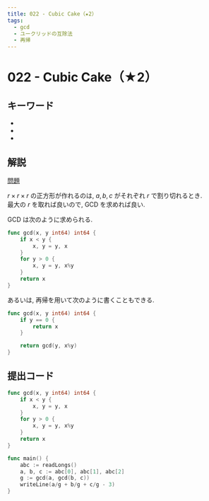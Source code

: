 ```yaml
---
title: 022 - Cubic Cake（★2）
tags:
  - gcd
  - ユークリッドの互除法
  - 再帰
---
```


# 022 - Cubic Cake（★2）

## キーワード


- <Tag tag="gcd" />
- <Tag tag="ユークリッドの互除法" />
- <Tag tag="再帰" />

## 解説

[問題](https://atcoder.jp/contests/typical90/tasks/typical90_v)

$r \times r \times r$ の正方形が作れるのは, $a, b, c$ がそれぞれ $r$ で割り切れるとき.  
最大の $r$ を取れば良いので, GCD を求めれば良い.

GCD は次のように求められる.

```go
func gcd(x, y int64) int64 {
	if x < y {
		x, y = y, x
	}
	for y > 0 {
		x, y = y, x%y
	}
	return x
}

```

あるいは, 再帰を用いて次のように書くこともできる.

```go
func gcd(x, y int64) int64 {
	if y == 0 {
		return x
	}

	return gcd(y, x%y)
}
```

## 提出コード

```go
func gcd(x, y int64) int64 {
	if x < y {
		x, y = y, x
	}
	for y > 0 {
		x, y = y, x%y
	}
	return x
}

func main() {
	abc := readLongs()
	a, b, c := abc[0], abc[1], abc[2]
	g := gcd(a, gcd(b, c))
	writeLine(a/g + b/g + c/g - 3)
}
```
